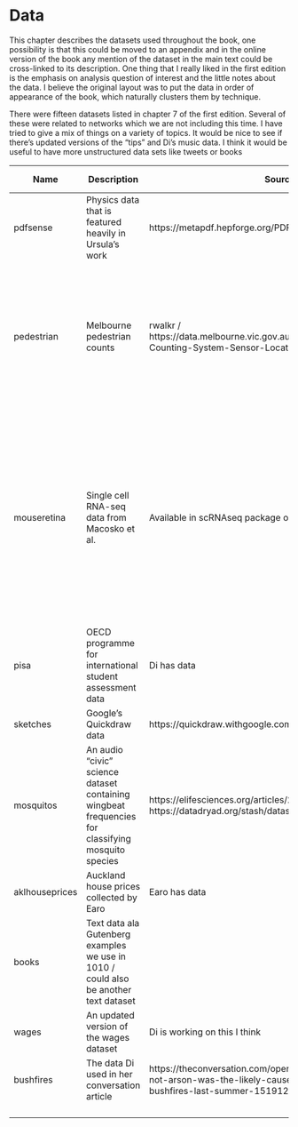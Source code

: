 # Data {#data}


This chapter describes the datasets used throughout the book, one possibility
is that this could be moved to an appendix and in the online version of the
book any mention of the dataset in the main text
could be cross-linked to its description. One
thing that I really liked in the first edition is the emphasis on analysis
question of interest and the little notes about the data. I believe the
original layout was to put the data in order of appearance of the book, which
naturally clusters them by technique.

There were fifteen datasets listed in chapter 7 of the first edition. Several
of these were related to networks which we are not including this time. I have
tried to give a mix of things on a variety of topics. It would be nice to
see if there's updated versions of the "tips" and Di's music data. I think
it would be useful to have more unstructured data sets like tweets or books

| Name           | Description                                                                                       | Source                                                                                                                              | Proposed Chapter                                | Other Notes                                                                                                                                                                                   |
|----------------|---------------------------------------------------------------------------------------------------|-------------------------------------------------------------------------------------------------------------------------------------|-------------------------------------------------|-----------------------------------------------------------------------------------------------------------------------------------------------------------------------------------------------|
| pdfsense       | Physics data that is featured heavily in Ursula's work                                            | https://metapdf.hepforge.org/PDFSense/                                                                                              | clustering, classification                      | I consider this a successor to prim7                                                                                                                                                          |
| pedestrian     | Melbourne pedestrian counts                                                                       | rwalkr / https://data.melbourne.vic.gov.au/Transport/Pedestrian-Counting-System-Sensor-Locations/h57g-5234                          | multivariate time series, regression (?)        | This is still one of my faves and has a lot going on. It could be turned into a multivariate time series with the addition of weather information...                                          |
| mouseretina    | Single cell RNA-seq data from Macosko et al.                                                      | Available in scRNAseq package on Bioconductor                                                                                       | dimension, clustering                           | Used in the liminal paper, one concern is that there a lot of nuances to processing the data that might need to be explained. An updated version of the arabidopsis expression data from 1e.  |
| pisa           | OECD programme for international student assessment data                                          | Di has data                                                                                                                         | regression                                      | would need to check usage agreements                                                                                                                                                          |
| sketches       | Google's Quickdraw data                                                                           | https://quickdraw.withgoogle.com/                                                                                                   | neural networks, classification                 |                                                                                                                                                                                               |
| mosquitos      | An audio "civic" science dataset containing wingbeat frequencies for classifying mosquito species | https://elifesciences.org/articles/27854; https://datadryad.org/stash/dataset/doi:10.5061/dryad.98d7s                               | neural networks, classification (forests / LDA) |                                                                                                                                                                                               |
| aklhouseprices | Auckland house prices collected by Earo                                                           | Earo has data                                                                                                                       | regression, toolbox                             | would need to check usage agreements                                                                                                                                                          |
| books          | Text data ala Gutenberg examples we use in 1010 / could also be another text dataset              |                                                                                                                                     | dimension, clustering                           |                                                                                                                                                                                               |
| wages          | An updated version of the wages dataset                                                           | Di is working on this I think                                                                                                       | regression, toolbox, multivariate time series   |                                                                                                                                                                                               |
| bushfires      | The data Di used in her conversation article                                                      | https://theconversation.com/open-data-shows-lightning-not-arson-was-the-likely-cause-of-most-victorian-bushfires-last-summer-151912 | toolbox, forests                                |                                                                                                                                                                                               |
|                |                                                                                                   |                                                                                                                                     |                                                 |                                                                                                                                                                                               |
|                |                                                                                                   |                                                                                                                                     |                                                 |                                                                                                                                                                                               |
|                |                                                                                                   |                                                                                                                                     |                                                 |                                                                                                                                                                                               |
|                |                                                                                                   |                                                                                                                                     |                                                 |                                                                                                                                                                                               |




